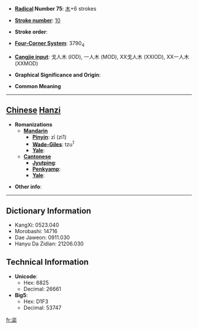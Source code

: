 * '''[[Wiktionary:Chinese radical index| Radical]] Number 75''': [[Wiktionary:Chinese radical index 木|木]]+6 strokes

* '''[[Wiktionary:Chinese total strokes index|Stroke number]]''': [[Wiktionary:Chinese total strokes index 10|10]]

* '''Stroke order''': 

* '''[[Wiktionary:Chinese four corner index|Four-Corner System]]''': 3790<sub>4</sub>

* '''[[Wiktionary:Chinese Cangjie index|Cangjie input]]''': 戈人木 (IOD), 一人木 (MOD), XX戈人木 (XXIOD), XX一人木 (XXMOD)

* '''Graphical Significance and Origin''': 

* '''Common Meaning'''

----

== [[Chinese]] [[Hanzi]] ==

* '''Romanizations'''
** '''[[Mandarin]]'''
*** '''[[Pinyin]]''': zī (zi1)
*** '''[[Wade-Giles]]''': tzu<sup>1</sup>
*** '''[[Yale]]''': 
** '''[[Cantonese]]'''
*** '''[[Jyutping]]''':
*** '''[[Penkyamp]]''': 
*** '''[[Yale]]''': 

* '''Other info''': 

----

== Dictionary Information ==

* KangXi: 0523.040
* Morobashi: 14716
* Dae Jaweon: 0911.030
* Hanyu Da Zidian: 21206.030

== Technical Information ==

* '''Unicode''':
** Hex: 6825
** Decimal: 26661
* '''Big5''':
** Hex: D1F3
** Decimal: 53747

[[fr:栥]]